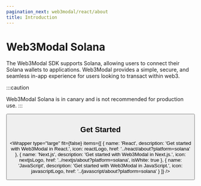 ```yaml
---
pagination_next: web3modal/react/about
title: Introduction
---
```




# Web3Modal Solana

The Web3Modal SDK supports Solana, allowing users to connect their Solana wallets to applications. Web3Modal provides a simple, secure, and seamless in-app experience for users looking to transact within web3.

:::caution

Web3Modal Solana is in canary and is not recommended for production use.
:::

<Button name="Try Demo" url="https://lab.web3modal.com/library/solana/" />

## Get Started

<Wrapper
  type="large"
  fit={false}
  items={[
    {
      name: 'React',
      description: 'Get started with Web3Modal in React.',
      icon: reactLogo,
      href: '../react/about?platform=solana'
    },
    {
      name: 'Next.js',
      description: 'Get started with Web3Modal in Next.js.',
      icon: nextjsLogo,
      href: '../nextjs/about?platform=solana',
      isWhite: true
    },
    {
      name: 'JavaScript',
      description: 'Get started with Web3Modal in JavaScript.',
      icon: javascriptLogo,
      href: '../javascript/about?platform=solana'
    }
  ]}
/>
